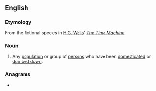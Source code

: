 {{also|Éloi}}
==English==
{{wikipedia}}
===Etymology===
From the fictional species in [[w:H.G. Wells|H.G. Wells]]' ''[[w:The Time Machine|The Time Machine]]''

===Noun===
{{en-plural noun}}

# Any [[population]] or group of [[persons]] who have been [[domesticated]] or [[dumbed down]].

===Anagrams===
* {{anagrams|en|a=eilo|Loei|ileo-}}